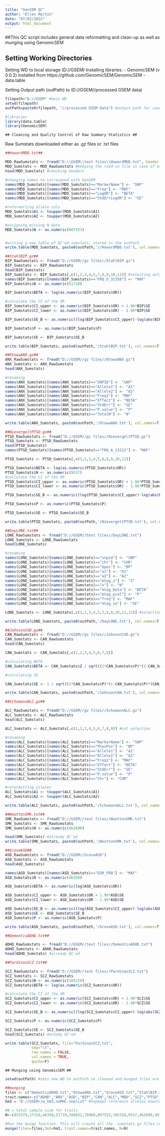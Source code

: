 ---
title: "GenSEM QC"
author: "Ellen Martin"
date: "07/02/2022"
output: html_document
---

##This QC script includes general data reformatting and clean-up as well as munging using GenomicSEM

## Setting Working Directories

Setting WD to local storage (D://GSEM)
Installing libraries:
- GenomicSEM (v 0.0.2) installed from https://github.com/GenomicSEM/GenomicSEM
- data.table

Setting Output path (outPath) to (D://GSEM//processed GSEM data)

```{r libraries}
filepath="D://GSEM" #main WD
setwd(filepath)
outPath=paste0(filepath, "//processed GSEM data") #output path for saved data

#libraries
library(data.table)
library(GenomicSEM)
```
~~~~~~~~~~~~~~~~~~~~~~~~~~~~~~~~~~~~~~~~~~~~~~~~~~~~~~~~~~~~~
## Cleaning and Quality Control of Raw Summary Statistics ##
~~~~~~~~~~~~~~~~~~~~~~~~~~~~~~~~~~~~~~~~~~~~~~~~~~~~~~~~~~~~~

Raw Sumstats downloaded either as .gz files or .txt files

```{r qc, echo=FALSE}

##HowardMDD.txt##

MDD_RawSumstats <- fread("D:\\GSEM\\text files\\HowardMDD.txt", header = T) #reading in the RawSumstats using fread()
MDD_Sumstats <- MDD_RawSumstats #keeping the read-in file in case of errors
head(MDD_Sumstats) #checking headers

#changing names to correspond with GenSEM 
names(MDD_Sumstats)[names(MDD_Sumstats)=="MarkerName"] <- "SNP" 
names(MDD_Sumstats)[names(MDD_Sumstats)=="Freq"] <- "MAF"
names(MDD_Sumstats)[names(MDD_Sumstats)=="LogOR"] <- "BETA"
names(MDD_Sumstats)[names(MDD_Sumstats)=="StdErrLogOR"] <- "SE"

#reformatting allele cols
MDD_Sumstats$A1 <- toupper(MDD_Sumstats$A1)
MDD_Sumstats$A2 <- toupper(MDD_Sumstats$A2)

#assigning missing N data
MDD_Sumstats$N <- as.numeric(807553)


#writing a new table of QC'ed sumstats, stored in the outPath
write.table(MDD_Sumstats, paste0(outPath,'//HowardMDD.txt'), col.names=T, row.names=F,quote=F)

##StahlBIP.gz##
BIP_RawSumstats <- fread("D://GSEM//gz files//StahlBIP.gz")
BIP_Sumstats <- BIP_RawSumstats
head(BIP_Sumstats)
BIP_Sumstats <- BIP_Sumstats[,c(1,2,3,4,5,7,8,9,10,11)] #selecting only necessary columns
names(BIP_Sumstats)[names(BIP_Sumstats)=="FRQ_U_31358"] <- "MAF"
BIP_Sumstats$N <- as.numeric(51710)

BIP_Sumstats$BETA <- log(as.numeric(BIP_Sumstats$OR))

#calculate the CI of the OR
BIP_Sumstats$CI_upper <- as.numeric(BIP_Sumstats$OR) + 1.96*BIP$SE
BIP_Sumstats$CI_lower <- as.numeric(BIP_Sumstats$OR) - 1.96*BIP$SE

BIP_Sumstats$SE_B <- as.numeric((log(BIP_Sumstats$CI_upper)-log(abs(BIP_Sumstats$CI_lower)))/(1.96*2))

BIP_Sumstats$P <- as.numeric(BIP_Sumstats$P)

BIP_Sumstats$SE <- BIP_Sumstats$SE_B

write.table(BIP_Sumstats, paste0(outPath,'/StahlBIP.txt'), col.names=T, row.names=F,quote=F)

##OtowaANX.gz##
ANX_RawSumstats <- fread("D://GSEM//gz files//OtowaANX.gz")
ANX_Sumstats <- ANX_RawSumstats
head(ANX_Sumstats)

#renaming
names(ANX_Sumstats)[names(ANX_Sumstats)=="SNPID"] <- "SNP"
names(ANX_Sumstats)[names(ANX_Sumstats)=="Allele1"] <- "A1"
names(ANX_Sumstats)[names(ANX_Sumstats)=="Allele2"] <- "A2"
names(ANX_Sumstats)[names(ANX_Sumstats)=="Freq1"] <- "MAF"
names(ANX_Sumstats)[names(ANX_Sumstats)=="Effect"] <- "BETA"
names(ANX_Sumstats)[names(ANX_Sumstats)=="StdErr"] <- "SE"
names(ANX_Sumstats)[names(ANX_Sumstats)=="P.value"] <- "P"
names(ANX_Sumstats)[names(ANX_Sumstats)=="TotalN"] <- "N"

write.table(ANX_Sumstats, paste0(outPath,'/OtowaANX.txt'), col.names=T, row.names=F,quote=F)

##NievergeltPTSD.gz##
PTSD_RawSumstats <- fread("D://GSEM//gz files//NievergeltPTSD.gz")
PTSD_Sumstats <- PTSD_RawSumstats
head(PTSD_Sumstats)
names(PTSD_Sumstats)[names(PTSD_Sumstats)=="FRQ_A_23212"] <- "MAF"

PTSD_Sumstats <- PTSD_Sumstats[,c(1,2,3,4,5,6,8,9,10,11)]

PTSD_Sumstats$BETA <- log(as.numeric(PTSD_Sumstats$OR))
PTSD_Sumstats$N <- as.numeric(9537)
#calculate the CI of the OR
PTSD_Sumstats$CI_upper <- as.numeric(PTSD_Sumstats$OR) + 1.96*PTSD_Sumstats$SE
PTSD_Sumstats$CI_lower <- as.numeric(PTSD_Sumstats$OR) - 1.96*PTSD_Sumstats$SE

PTSD_Sumstats$SE_B <- as.numeric((log(PTSD_Sumstats$CI_upper)-log(abs(PTSD_Sumstats$CI_lower)))/(1.96*2))

PTSD_Sumstats$P <- as.numeric(PTSD_Sumstats$P)

PTSD_Sumstats$SE <- PTSD_Sumstats$SE_B

write.table(PTSD_Sumstats, paste0(outPath,'/NievergeltPTSD.txt'), col.names=T, row.names=F,quote=F)

##DayLONE.txt##
LONE_RawSumstats <- fread("D://GSEM//text files//DayLONE.txt")
LONE_Sumstats <- LONE_RawSumstats
head(LONE_Sumstats)

#renaming
names(LONE_Sumstats)[names(LONE_Sumstats)=="snpid"] <- "SNP"
names(LONE_Sumstats)[names(LONE_Sumstats)=="chr"] <- "CHR"
names(LONE_Sumstats)[names(LONE_Sumstats)=="bpos"] <- "BP"
names(LONE_Sumstats)[names(LONE_Sumstats)=="a1"] <- "A1"
names(LONE_Sumstats)[names(LONE_Sumstats)=="a2"] <- "A2"
names(LONE_Sumstats)[names(LONE_Sumstats)=="mtag_z"] <- "Z"
names(LONE_Sumstats)[names(LONE_Sumstats)=="n"] <- "N"
names(LONE_Sumstats)[names(LONE_Sumstats)=="mtag_beta"] <- "BETA"
names(LONE_Sumstats)[names(LONE_Sumstats)=="mtag_pval"] <- "P"
names(LONE_Sumstats)[names(LONE_Sumstats)=="freq"] <- "MAF"
names(LONE_Sumstats)[names(LONE_Sumstats)=="mtag_se"] <- "SE"

LONE_Sumstats <- LONE_Sumstats[,c(1,2,3,4,5,7,8,9,10,11,12)] #selecting necessary cols

write.table(LONE_Sumstats, paste0(outPath,'/DayLONE.txt'), col.names=T, row.names=F,quote=F)

##JohnsonCUD.gz##
CAN_RawSumstats <- fread("D://GSEM//gz files//JohnsonCUD.gz")
CAN_Sumstats <- CAN_RawSumstats
head(CAN_Sumstats)

CAN_Sumstats <- CAN_Sumstats[,c(1,2,3,4,5,6,7,8)]

#calculating BETA
CAN_Sumstats$BETA <- CAN_Sumstats$Z / sqrt((2*CAN_Sumstats$P)*(1-CAN_Sumstats$P)*(CAN_Sumstats$N + (CAN_Sumstats$Z)^2))

#calculating SE

CAN_Sumstats$SE <- 1 / sqrt((2*CAN_Sumstats$P)*(1-CAN_Sumstats$P)*(CAN_Sumstats$N + (CAN_Sumstats$Z)^2))

write.table(CAN_Sumstats, paste0(outPath,'/JohnsonCAN.txt'), col.names=T, row.names=F,quote=F)

##SchumannALC.gz##

ALC_RawSumstats <- fread("D://GSEM//gz files//SchumannALC.gz")
ALC_Sumstats <- ALC_RawSumstats
head(ALC_Sumstats)

ALC_Sumstats <- ALC_Sumstats[,c(1,2,3,4,5,6,7,8,9)] #col selection

#renaming
names(ALC_Sumstats)[names(ALC_Sumstats)=="MarkerName"] <- "SNP"
names(ALC_Sumstats)[names(ALC_Sumstats)=="PhysPos"] <- "BP"
names(ALC_Sumstats)[names(ALC_Sumstats)=="Allele1"] <- "A1"
names(ALC_Sumstats)[names(ALC_Sumstats)=="Allele2"] <- "A2"
names(ALC_Sumstats)[names(ALC_Sumstats)=="Freq1"] <- "MAF"
names(ALC_Sumstats)[names(ALC_Sumstats)=="Effect"] <- "BETA"
names(ALC_Sumstats)[names(ALC_Sumstats)=="StdErr"] <- "SE"
names(ALC_Sumstats)[names(ALC_Sumstats)=="P.value"] <- "P"
names(ALC_Sumstats)[names(ALC_Sumstats)=="Chr"] <- "CHR"

#reformatting alleles
ALC_Sumstats$A1 <- toupper(ALC_Sumstats$A1)
ALC_Sumstats$A2 <- toupper(ALC_Sumstats$A2)

write.table(ALC_Sumstats, paste0(outPath,'/SchumannALC.txt'), col.names=T, row.names=F,quote=F)

##WoottonSMK.txt##
SMK_RawSumstats <- fread("D://GSEM//text files//WoottonSMK.txt")
SMK_Sumstats <- SMK_RawSumstats
SMK_Sumstats$N <- as.numeric(462690)

head(SMK_Sumstats) #already QC'ed
write.table(SMK_Sumstats, paste0(outPath,'/WoottonSMK.txt'), col.names=T, row.names=F,quote=F)

##GroveASD##
ASD_RawSumstats <- fread("D://GSEM//GroveASD")
ASD_Sumstats <- ASD_RawSumstats
head(ASD_Sumstats)

names(ASD_Sumstats)[names(ASD_Sumstats)=="EUR_FRQ"] <- "MAF"
ASD_Sumstats$N <- as.numeric(46350)

ASD_Sumstats$BETA <- as.numeric(log(ASD_Sumstats$OR))

ASD_Sumstats$CI_upper <- ASD_Sumstats$OR + 1.96*ASD$SE
ASD_Sumstats$CI_lower <- ASD_Sumstats$OR - 1.96*ASD$SE

ASD_Sumstats$SE_B <- as.numeric((log(ASD_Sumstats$CI_upper)-log(abs(ASD_Sumstats$CI_lower)))/(1.96*2))
ASD_Sumstats$SE <- ASD_Sumstats$SE_B
ASD_Sumstats$P <- as.numeric(ASD_Sumstats$P)

write.table(ASD_Sumstats, paste0(outPath,'/GroveASD.txt'), col.names=T, row.names=F,quote=F)

##DemontisADHD.txt##

ADHD_RawSumstats <- fread("D://GSEM//text files//DemontisADHD.txt")
ADHD_Sumstats <- ADHD_RawSumstats
head(ADHD_Sumstats) #already QC'ed

##PardinasSCZ.txt##

SCZ_RawSumstats <- fread("D://GSEM//text files//PardinasSCZ.txt")
SCZ_Sumstats <- SCZ_RawSumstats
SCZ_Sumstats$N <- as.numeric(105318)
SCZ_Sumstats$BETA <- log(as.numeric(SCZ_Sumstats$OR))

#calculate the CI of the OR
SCZ_Sumstats$CI_upper <- as.numeric(SCZ_Sumstats$OR) + 1.96*SCZ$SE
SCZ_Sumstats$CI_lower <- as.numeric(SCZ_Sumstats$OR) - 1.96*SCZ$SE

SCZ_Sumstats$SE_B <- as.numeric((log(SCZ_Sumstats$CI_upper)-log(abs(SCZ_Sumstats$CI_lower)))/(1.96*2))

SCZ_Sumstats$P <- as.numeric(SCZ_Sumstats$P)

SCZ_Sumstats$SE <- SCZ_Sumstats$SE_B
head(SCZ_Sumstats) #aready QC'ed

write.table(SCZ_Sumstats, file="PardinasSCZ.txt", 
            sep="\t", 
            row.names = FALSE, 
            col.names = TRUE, 
            quote=F)
```
~~~~~~~~~~~~~~~~~~~~~~~~~~~~~~
## Munging using GenomicSEM ##
~~~~~~~~~~~~~~~~~~~~~~~~~~~~~~

```{r munge, echo=FALSE}

setwd(outPath) #sets new WD to outPath so cleaned and munged files are saved

##munging
files <- c("DemontisADHD.txt","OtowaANX.txt","GroveASD.txt","StahlBIP.txt","JohnsonCAN.txt","SchumannALC.txt","HowardMDD.txt","PardinasSCZ.txt","NievergeltPTSD.txt","WoottonSMK.txt","DayLONE.txt")
trait.names<-c("ADHD","ANX","ASD","BIP","CAN","ALC","MDD","SCZ","PTSD","SMK","LONELINESS")
hm3 = "D://GSEM//w_hm3.noMHC.snplist" #hapmap3 reference alleles downloaded 

#N = total sample size for traits
N<-c(55374,17310,46350,51710,384032,70460,807553,105318,9537,462690,487647)

#Run the munge function. This will create all the .sumstats.gz files (e.g., DEP_HM3.sumstats.gz)
munge(files=files,hm3=hm3, trait.names=trait.names, N=N)

```

